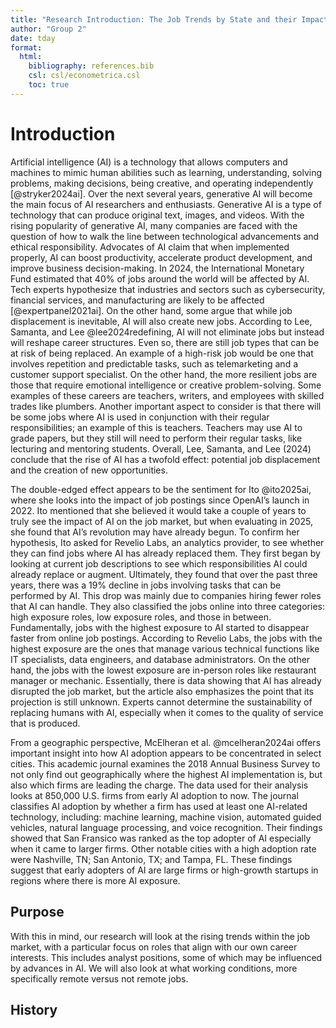 ```yaml
---
title: "Research Introduction: The Job Trends by State and their Impact on AI"
author: "Group 2"
date: tday
format: 
  html:
    bibliography: references.bib
    csl: csl/econometrica.csl
    toc: true
---
```



# Introduction

Artificial intelligence (AI) is a technology that allows computers and machines to mimic human abilities such as learning, understanding, solving problems, making decisions, being creative, and operating independently [@stryker2024ai]. Over the next several years, generative AI will become the main focus of AI researchers and enthusiasts. Generative AI is a type of technology that can produce original text, images, and videos. With the rising popularity of generative AI, many companies are faced with the question of how to walk the line between technological advancements and ethical responsibility. Advocates of AI claim that when implemented properly, AI can boost productivity, accelerate product development, and improve business decision-making. In 2024, the International Monetary Fund estimated that 40% of jobs around the world will be affected by AI. Tech experts hypothesize that industries and sectors such as cybersecurity, financial services, and manufacturing are likely to be affected [@expertpanel2021ai]. On the other hand, some argue that while job displacement is inevitable, AI will also create new jobs. According to Lee, Samanta, and Lee @lee2024redefining, AI will not eliminate jobs but instead will reshape career structures. Even so, there are still job types that can be at risk of being replaced. An example of a high-risk job would be one that involves repetition and predictable tasks, such as telemarketing and a customer support specialist. On the other hand, the more resilient jobs are those that require emotional intelligence or creative problem-solving. Some examples of these careers are teachers, writers, and employees with skilled trades like plumbers. Another important aspect to consider is that there will be some jobs where AI is used in conjunction with their regular responsibilities; an example of this is teachers. Teachers may use AI to grade papers, but they still will need to perform their regular tasks, like lecturing and mentoring students. Overall, Lee, Samanta, and Lee (2024) conclude that the rise of AI has a twofold effect: potential job displacement and the creation of new opportunities. 


The double-edged effect appears to be the sentiment for Ito @ito2025ai, where she looks into the impact of job postings since OpenAI’s launch in 2022. Ito mentioned that she believed it would take a couple of years to truly see the impact of AI on the job market, but when evaluating in 2025, she found that AI’s revolution may have already begun. To confirm her hypothesis, Ito asked for Revelio Labs, an analytics provider, to see whether they can find jobs where AI has already replaced them. They first began by looking at current job descriptions to see which responsibilities AI could already replace or augment. Ultimately, they found that over the past three years, there was a 19% decline in jobs involving tasks that can be performed by AI. This drop was mainly due to companies hiring fewer roles that AI can handle. They also classified the jobs online into three categories: high exposure roles, low exposure roles, and those in between. Fundamentally, jobs with the highest exposure to AI started to disappear faster from online job postings. According to Revelio Labs, the jobs with the highest exposure are the ones that manage various technical functions like IT specialists, data engineers, and database administrators. On the other hand, the jobs with the lowest exposure are in-person roles like restaurant manager or mechanic. Essentially, there is data showing that AI has already disrupted the job market, but the article also emphasizes the point that its projection is still unknown. Experts cannot determine the sustainability of replacing humans with AI, especially when it comes to the quality of service that is produced.


From a geographic perspective, McElheran et al. @mcelheran2024ai offers important insight into how AI adoption appears to be concentrated in select cities. This academic journal examines the 2018 Annual Business Survey to not only find out geographically where the highest AI implementation is, but also which firms are leading the charge. The data used for their analysis looks at 850,000 U.S. firms from early AI adoption to now. The journal classifies AI adoption by whether a firm has used at least one AI-related technology, including: machine learning, machine vision, automated guided vehicles, natural language processing, and voice recognition. Their findings showed that San Fransico was ranked as the top adopter of AI especially when it came to larger firms. Other notable cities with a high adoption rate were Nashville, TN; San Antonio, TX; and Tampa, FL. These findings suggest that early adopters of AI are large firms or high-growth startups in regions where there is more AI exposure.


## Purpose
With this in mind, our research will look at the rising trends within the job market, with a particular focus on roles that align with our own career interests. This includes analyst positions, some of which may be influenced by advances in AI. We will also look at what working conditions, more specifically remote versus not remote jobs.

## History

